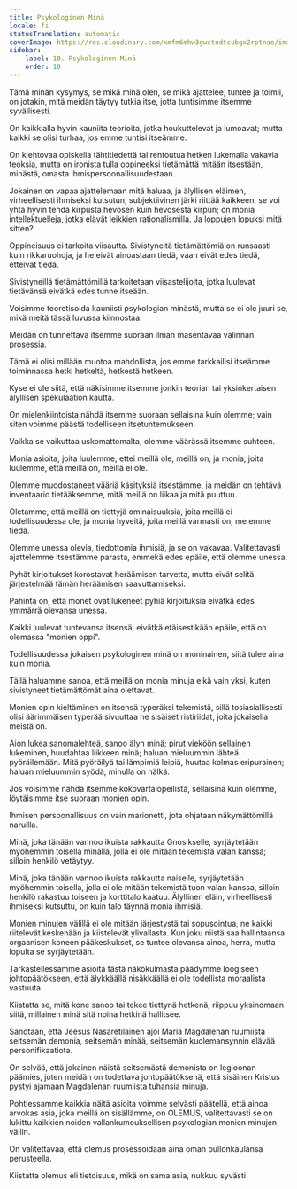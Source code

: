 ```yaml
---
title: Psykologinen Minä
locale: fi
statusTranslation: automatic
coverImage: https://res.cloudinary.com/xmfm6mhw3gwctndtcubgx2rptnae/image/upload/v1741354419/small_cover_la_gran_rebelion_28716e29d2.webp
sidebar:
    label: 10. Psykologinen Minä
    order: 10
---
```

Tämä minän kysymys, se mikä minä olen, se mikä ajattelee, tuntee ja toimii, on jotakin, mitä meidän täytyy tutkia itse, jotta tuntisimme itsemme syvällisesti.

On kaikkialla hyvin kauniita teorioita, jotka houkuttelevat ja lumoavat; mutta kaikki se olisi turhaa, jos emme tuntisi itseämme.

On kiehtovaa opiskella tähtitiedettä tai rentoutua hetken lukemalla vakavia teoksia, mutta on ironista tulla oppineeksi tietämättä mitään itsestään, minästä, omasta ihmispersoonallisuudestaan.

Jokainen on vapaa ajattelemaan mitä haluaa, ja älyllisen eläimen, virheellisesti ihmiseksi kutsutun, subjektiivinen järki riittää kaikkeen, se voi yhtä hyvin tehdä kirpusta hevosen kuin hevosesta kirpun; on monia intellektuelleja, jotka elävät leikkien rationalismilla. Ja loppujen lopuksi mitä sitten?

Oppineisuus ei tarkoita viisautta. Sivistyneitä tietämättömiä on runsaasti kuin rikkaruohoja, ja he eivät ainoastaan tiedä, vaan eivät edes tiedä, etteivät tiedä.

Sivistyneillä tietämättömillä tarkoitetaan viisastelijoita, jotka luulevat tietävänsä eivätkä edes tunne itseään.

Voisimme teoretisoida kauniisti psykologian minästä, mutta se ei ole juuri se, mikä meitä tässä luvussa kiinnostaa.

Meidän on tunnettava itsemme suoraan ilman masentavaa valinnan prosessia.

Tämä ei olisi millään muotoa mahdollista, jos emme tarkkailisi itseämme toiminnassa hetki hetkeltä, hetkestä hetkeen.

Kyse ei ole siitä, että näkisimme itsemme jonkin teorian tai yksinkertaisen älyllisen spekulaation kautta.

On mielenkiintoista nähdä itsemme suoraan sellaisina kuin olemme; vain siten voimme päästä todelliseen itsetuntemukseen.

Vaikka se vaikuttaa uskomattomalta, olemme väärässä itsemme suhteen.

Monia asioita, joita luulemme, ettei meillä ole, meillä on, ja monia, joita luulemme, että meillä on, meillä ei ole.

Olemme muodostaneet vääriä käsityksiä itsestämme, ja meidän on tehtävä inventaario tietääksemme, mitä meillä on liikaa ja mitä puuttuu.

Oletamme, että meillä on tiettyjä ominaisuuksia, joita meillä ei todellisuudessa ole, ja monia hyveitä, joita meillä varmasti on, me emme tiedä.

Olemme unessa olevia, tiedottomia ihmisiä, ja se on vakavaa. Valitettavasti ajattelemme itsestämme parasta, emmekä edes epäile, että olemme unessa.

Pyhät kirjoitukset korostavat heräämisen tarvetta, mutta eivät selitä järjestelmää tämän heräämisen saavuttamiseksi.

Pahinta on, että monet ovat lukeneet pyhiä kirjoituksia eivätkä edes ymmärrä olevansa unessa.

Kaikki luulevat tuntevansa itsensä, eivätkä etäisestikään epäile, että on olemassa "monien oppi".

Todellisuudessa jokaisen psykologinen minä on moninainen, siitä tulee aina kuin monia.

Tällä haluamme sanoa, että meillä on monia minuja eikä vain yksi, kuten sivistyneet tietämättömät aina olettavat.

Monien opin kieltäminen on itsensä typeräksi tekemistä, sillä tosiasiallisesti olisi äärimmäisen typerää sivuuttaa ne sisäiset ristiriidat, joita jokaisella meistä on.

Aion lukea sanomalehteä, sanoo älyn minä; pirut vieköön sellainen lukeminen, huudahtaa liikkeen minä; haluan mieluummin lähteä pyöräilemään. Mitä pyöräilyä tai lämpimiä leipiä, huutaa kolmas eripurainen; haluan mieluummin syödä, minulla on nälkä.

Jos voisimme nähdä itsemme kokovartalopeilistä, sellaisina kuin olemme, löytäisimme itse suoraan monien opin.

Ihmisen persoonallisuus on vain marionetti, jota ohjataan näkymättömillä naruilla.

Minä, joka tänään vannoo ikuista rakkautta Gnosikselle, syrjäytetään myöhemmin toisella minällä, jolla ei ole mitään tekemistä valan kanssa; silloin henkilö vetäytyy.

Minä, joka tänään vannoo ikuista rakkautta naiselle, syrjäytetään myöhemmin toisella, jolla ei ole mitään tekemistä tuon valan kanssa, silloin henkilö rakastuu toiseen ja korttitalo kaatuu. Älyllinen eläin, virheellisesti ihmiseksi kutsuttu, on kuin talo täynnä monia ihmisiä.

Monien minujen välillä ei ole mitään järjestystä tai sopusointua, ne kaikki riitelevät keskenään ja kiistelevät ylivallasta. Kun joku niistä saa hallintaansa orgaanisen koneen pääkeskukset, se tuntee olevansa ainoa, herra, mutta lopulta se syrjäytetään.

Tarkastellessamme asioita tästä näkökulmasta päädymme loogiseen johtopäätökseen, että älykkäällä nisäkkäällä ei ole todellista moraalista vastuuta.

Kiistatta se, mitä kone sanoo tai tekee tiettynä hetkenä, riippuu yksinomaan siitä, millainen minä sitä noina hetkinä hallitsee.

Sanotaan, että Jeesus Nasaretilainen ajoi Maria Magdalenan ruumiista seitsemän demonia, seitsemän minää, seitsemän kuolemansynnin elävää personifikaatiota.

On selvää, että jokainen näistä seitsemästä demonista on legioonan päämies, joten meidän on todettava johtopäätöksenä, että sisäinen Kristus pystyi ajamaan Magdalenan ruumiista tuhansia minuja.

Pohtiessamme kaikkia näitä asioita voimme selvästi päätellä, että ainoa arvokas asia, joka meillä on sisällämme, on OLEMUS, valitettavasti se on lukittu kaikkien noiden vallankumouksellisen psykologian monien minujen väliin.

On valitettavaa, että olemus prosessoidaan aina oman pullonkaulansa perusteella.

Kiistatta olemus eli tietoisuus, mikä on sama asia, nukkuu syvästi.

